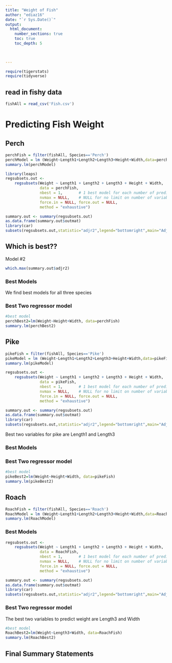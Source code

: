 ```yaml
---
title: "Weight of Fish"
author: "ediaz16"
date: "`r Sys.Date()`"  
output: 
  html_document:
    number_sections: true
    toc: true
    toc_depth: 5

 
    
---
```



```r
require(tigerstats)
require(tidyverse)
```

## read in fishy data
```r
fishAll = read_csv('Fish.csv')
```


# Predicting Fish Weight


## Perch

```r
perchFish = filter(fishAll, Species=='Perch')
perchModel = lm (Weight~Length1+Length2+Length3+Height+Width,data=perchFish)
summary.lm(perchModel)
```

```r
library(leaps)
regsubsets.out <-
    regsubsets(Weight ~ Length1 + Length2 + Length3 + Height + Width,
               data = perchFish,
               nbest = 1,       # 1 best model for each number of predictors
               nvmax = NULL,    # NULL for no limit on number of variables
               force.in = NULL, force.out = NULL,
               method = "exhaustive")

summary.out <- summary(regsubsets.out)
as.data.frame(summary.out$outmat)
library(car)
subsets(regsubsets.out,statistic="adjr2",legend="bottomright",main="Adjusted R^2")
```
  
## Which is best??  

Model #2

```r
which.max(summary.out$adjr2)
```
### Best Models
We find best models for all three species

### Best Two regressor model
```r
#best model
perchBest2=lm(Weight~Height+Width, data=perchFish)
summary.lm(perchBest2)
```





## Pike

```r
pikeFish = filter(fishAll, Species=='Pike')
pikeModel = lm (Weight~Length1+Length2+Length3+Height+Width,data=pikeFish)
summary.lm(pikeModel)
```
```r


regsubsets.out <-
    regsubsets(Weight ~ Length1 + Length2 + Length3 + Height + Width,
               data = pikeFish,
               nbest = 1,       # 1 best model for each number of predictors
               nvmax = NULL,    # NULL for no limit on number of variables
               force.in = NULL, force.out = NULL,
               method = "exhaustive")

summary.out <- summary(regsubsets.out)
as.data.frame(summary.out$outmat)
library(car)
subsets(regsubsets.out,statistic="adjr2",legend="bottomright",main="Adjusted R^2")
```

Best two variables for pike are Length1 and Length3

### Best Models

### Best Two regressor model
```r
#best model
pikeBest2=lm(Weight~Height+Width, data=pikeFish)
summary.lm(pikeBest2)
```

## Roach
```r
RoachFish = filter(fishAll, Species=='Roach')
RoachModel = lm (Weight~Length1+Length2+Length3+Height+Width,data=RoachFish)
summary.lm(RoachModel)
```

### Best Models
```r

regsubsets.out <-
    regsubsets(Weight ~ Length1 + Length2 + Length3 + Height + Width,
               data = RoachFish,
               nbest = 1,       # 1 best model for each number of predictors
               nvmax = NULL,    # NULL for no limit on number of variables
               force.in = NULL, force.out = NULL,
               method = "exhaustive")

summary.out <- summary(regsubsets.out)
as.data.frame(summary.out$outmat)
library(car)
subsets(regsubsets.out,statistic="adjr2",legend="bottomright",main="Adjusted R^2")
```

### Best Two regressor model

The best  two variables to predict weight are Length3 and Width

```r
#best model
RoachBest2=lm(Weight~Length3+Width, data=RoachFish)
summary.lm(RoachBest2)
```

## Final Summary Statements